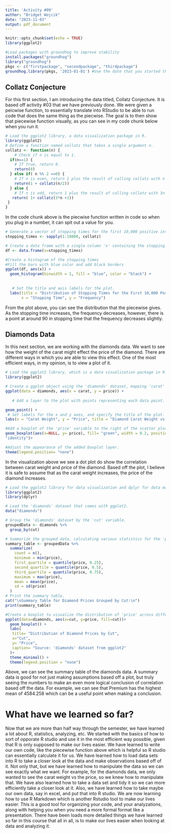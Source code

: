 ```yaml
---
title: 'Activity #09'
author: "Bridget Wojcik"
date: "2023-11-03"
output: pdf_document
---
```


```r

knitr::opts_chunk$set(echo = TRUE)
library(ggplot2)

```

```r
#Load packages with groundhog to improve stability
install.packages("groundhog")
library("groundhog")
pkgs <- c("firstpackage", "secondpackage", "thirdpackage")
groundhog.library(pkgs, '2023-01-01') #Use the date that you started the project here
```



## Collatz Conjecture
For this first section, I am introducing the data titled, Collatz Conjecture. It is based off activity #03 that we have previously done. We were given a peicwise function, to essentially translate into RStudio to be able to run code that does the same thing as the piecwise. The goal is to then show that piecewise function visually, as you can see in my code chunk below when you run it.


```r
# Load the ggplot2 library, a data visualization package in R.
library(ggplot2)
# Define a function named collatz that takes a single argument n.
collatz <- function(n) {
    # Check if n is equal to 1.
  if(n==1) {
    # If true, return 0.
    return(0)
  } else if( n %% 2 ==0) {
    # If n is even, return 1 plus the result of calling collatz with n divided by 2.
    return(1 + collatz(n/2))
  } else {
    # If n is odd, return 1 plus the result of calling collatz with 3n + 1.
   return( 1+ collatz(3*n +1))
 }
}
```
In the code chunk above is the piecwise function written in code so when you plug in a number, it can spit out a value for you. 

```r
# Generate a vector of stopping times for the first 10,000 positive integers using the collatz function.
stopping_times <- sapply(1:10000, collatz)

# Create a data frame with a single column 'x' containing the stopping times.
df <- data.frame(x=stopping_times)

#Create a histogram of the stopping times
#Fill the bars with blue color and add black borders
ggplot(df, aes(x)) +
  geom_histogram(binwidth = 1, fill = "blue", color = "black") +
  
  
   # Set the title and axis labels for the plot.
  labs(title = "Distribution of Stopping Times for the First 10,000 Positive Integers",
       x = "Stopping Time", y = "Frequency")
```
From the plot above, you can see the distribution that the piecewise gives. As the stopping time increases, the frequency decreases, however, there is a point at around 90 in stopping time that the frequency decreases slightly. 


## Diamonds Data

In this next section, we are working with the diamonds data. We want to see how the weight of the carat might effect the price of the diamond. There are different ways in which you are able to view this effect. One of the most efficient ways, in my opinion, is to view a plot of it. 

```r
# Load the ggplot2 library, which is a data visualization package in R.
library(ggplot2)

# Create a ggplot object using the 'diamonds' dataset, mapping 'carat' to the x-axis and 'price' to the y-axis.
ggplot(data = diamonds, aes(x = carat, y = price)) +
  
   # Add a layer to the plot with points representing each data point.

geom_point() +
 # Set labels for the x and y axes, and specify the title of the plot.
labs(x = "Carat Weight", y = "Price", title = "Diamond Carat Weight vs. Price") +

#Add a boxplot of the 'price' variable to the right of the scatter plot 
geom_boxplot(aes(x=NULL, y= price), fill= "green", width = 0.2, position = 
"identity")+

#Adjust the appearance of the added boxplot layer.
theme(legend.position= "none") 
```
In the visualization above we see a dot plot do show the correlation between carat weight and price of the diamond. Based off the plot, I believe it is safe to assume that as the carat weight increases, the price of the diamond increases. 
```r
# Load the ggplot2 library for data visualization and dplyr for data manipulation.
library(ggplot2)
library(dplyr)

# Load the 'diamonds' dataset that comes with ggplot2.
data("diamonds")

# Group the 'diamonds' dataset by the 'cut' variable.
groupedData <- diamonds %>%
  group_by(cut)

# Summarize the grouped data, calculating various statistics for the 'price' variable.
summary_table <- groupedData %>%
  summarize(
    count = n(),
    minimum = min(price),
    first_quartile = quantile(price, 0.25),
    second_quartile = quantile(price, 0.5),
    third_quartile = quantile(price, 0.75),
    maximum = max(price),
    mean = mean(price),
    sd = sd(price)
  )
# Print the summary table.
cat("\nSummary Table for Diamond Prices Grouped by Cut:\n")
print(summary_table)

#Create a boxplot to visualize the distribution of 'price' across different 'cut' categories
ggplot(data=diamonds, aes(x=cut, y=price, fill=cut))+
  geom_boxplot() +
  labs(
   title= "Distribution of Diamond Prices by Cut", 
   x="Cut",
   y= "Price",
   caption= "Source: 'diamonds' dataset from ggplot2"
  )+
  theme_minimal() +
  theme(legend.position = "none") 
```
Above, we can see the summary table of the diamonds data. A summary data is good for not just making assumptions based off a plot, but truly seeing the numbers to make an even more logical conclusion of correlation based off the data. For example, we can see that Premium has the highest mean of 4584.258 which can be a useful point when making a conclusion.

# What have we learned so far?

Now that we are more than half way through the semester, we have learned a lot about R, statistics, analyzing, etc. We started with the basics of how to sort of opporate R studio and use it in the most efficient way possible, given that R is only supposed to make our lives easier. We have learned to write our own code, like the piecewise function above which is helpful so R studio can essentially calculate it for us. We have learned how to load data sets into R to take a closer look at the data and make observations based off of it. Not only that, but we have learned how to manipulate the data so we can see exactly what we want. For example, for the diamonds data, we only wanted to see the carat weight vs the price, so we knew how to manipulate that. We have also learned how to take a data set and tidy it so we can more efficiently take a closer look at it. Also, we have learned how to take maybe our own data, say in excel, and put that into R studio. We are now learning how to use R Markdown which is another Rstudio tool to make our lives easier. This is a good tool for organizing your code, and your analyzations, along with helping you when you need a more formal format like a presentation. There have been loads more detailed things we have learned so far in this course that all in all, is to make our lives easier when looking at data and analyzing it. 
